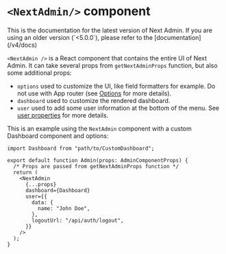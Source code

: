 
# `<NextAdmin/>` component  
<Callout type="info">
  This is the documentation for the latest version of Next Admin. If you are using an older version (`<5.0.0`), please refer to the [documentation](/v4/docs)
</Callout>

`<NextAdmin />` is a React component that contains the entire UI of Next Admin. It can take several props from `getNextAdminProps` function, but also some additional props:

- `options` used to customize the UI, like field formatters for example. Do not use with App router (see [Options](/docs/api/options) for more details).
- `dashboard` used to customize the rendered dashboard. 
- `user` used to add some user information at the bottom of the menu. See [user properties](/docs/api/options) for more details.

This is an example using the `NextAdmin` component with a custom Dashboard component and options:

```tsx
import Dashboard from "path/to/CustomDashboard";

export default function Admin(props: AdminComponentProps) {
  /* Props are passed from getNextAdminProps function */
  return (
    <NextAdmin
      {...props}
      dashboard={Dashboard}
      user={{
        data: {
          name: "John Doe",
        },
        logoutUrl: "/api/auth/logout",
      }}
    />
  );
}
```